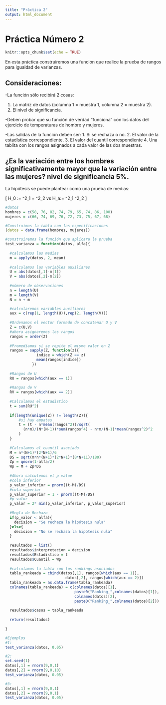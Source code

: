 ```yaml
---
title: "Práctica 2"
output: html_document
---
```


# Práctica Número 2

```r
knitr::opts_chunk$set(echo = TRUE)
```

En esta práctica construiremos una función que realice la prueba de rangos para igualdad de varianzas.

## Consideraciones:

-La función sólo recibirá 2 cosas:

  1. La matriz de datos (columna 1 = muestra 1, columna 2  = muestra 2).
  2. El nivel de significancia.
  
-Deben probar que su función de verdad "funciona" con los datos del ejercicio de temperaturas de hombre y mujeres.

-Las salidas de la función deben ser:
  1. Si se rechaza o no.
  2. El valor de la estadística correspondiente.
  3. El valor del cuantil correspondiente
  4. Una tablita con los rangos asignados a cada valor de las dos muestras.


## ¿Es la variación entre los hombres significativamente mayor que la variación entre las mujeres? nivel de significancia 5%.


La hipótesis se puede plantear como una prueba de medias:

\[
H_0 := \sigma^2_1 = \sigma^2_2 \quad vs \quad H_a:= \sigma^2_1 \neq \sigma^2_2
\]

```r
#datos
hombres = c(58, 76, 82, 74, 79, 65, 74, 86, 100)
mujeres = c(66, 74, 69, 76, 72, 73, 75, 67, 68)

#Construimos la tabla con las especificaciones
(datos = data.frame(hombres, mujeres))

#construiremos la función que aplicara la prueba
test_varianza = function(datos, alfa){
  
  #calculamos las medias
  m = apply(datos, 2, mean)
  
  #calculamos las variables auxiliares
  U = abs(datos[,1]-m[1])
  V = abs(datos[,2]-m[2])
  
  #número de observaciones
  n = length(U)
  m = length(V)
  N = n + m

  #calcularemos variables auxiliares
  aux = c(rep(1, length(U)),rep(2, length(V)))
  
  #Ordenamos el vector formado de concatenar U y V
  Z = c(U,V)
  #ahora asignaremos los rangos
  rangos = order(Z)
  
  #Promediamos si se repite el mismo valor en Z
  rangos = sapply(Z, function(z){
              indice = which(Z == z)
              mean(rangos[indice])
            })
  
  #Rangos de U
  RU = rangos[which(aux == 1)]
  
  #Rangos de V
  RV = rangos[which(aux == 2)]
  
  #Calculamos el estadistíco
  t = sum(RU^2)
  
  if(length(unique(Z)) != length(Z)){
      #si hay empates
      t = (t - n*mean(rangos^2))/sqrt(
        (n*m)/(N*(N-1))*sum(rangos^4) - n*m/(N-1)*mean(rangos^2)^2
      )
  }
  
  #Calculamos el cuantil asociado
  M = n*(N+1)*(2*N+1)/6
  DS = sqrt(m*n*(N+1)*(2*N+1)*(8*N+11)/180)
  Zp = qnorm(1-alfa/2)
  Wp = M + Zp*DS
 
  #Ahora calculemos el p value
  #cola inferior
  p_valor_inferior = pnorm((t-M)/DS)
  #cola superior
  p_valor_superior = 1 - pnorm((t-M)/DS)
  #p-valor
  p_valor = 2* min(p_valor_inferior, p_valor_superior)
  
  #Regla de Rechazo
  if(p_valor < alfa){
    decision = "Se rechaza la hipótesis nula"
  }else{
    decision = "No se rechaza la hipótesis nula"
  }
  
  resultados = list()
  resultados$interpretacion = decision
  resultados$Estadistico = t
  resultados$Cuantil = Wp
  
  #calculamos la tabla con los rankings asociados
  tabla_rankeada = cbind(datos[,1], rangos[which(aux == 1)],
                           datos[,2], rangos[which(aux == 2)])
  tabla_rankeada = as.data.frame(tabla_rankeada)
  colnames(tabla_rankeada) = c(colnames(datos)[1],
                               paste0("Ranking_",colnames(datos)[1]),
                               colnames(datos)[2],
                               paste0("Ranking_",colnames(datos)[2]))
  
  resultados$casos = tabla_rankeada
  
  return(resultados)
  
}

#Ejemplos
#1:
test_varianza(datos, 0.05)

#2:
set.seed(1)
datos[,1] = rnorm(9,0,1)
datos[,2] = rnorm(9,0,10)
test_varianza(datos, 0.05)

#3:
datos[,1] = rnorm(9,0,1)
datos[,2] = rnorm(9,0,1)
test_varianza(datos, 0.05)
```